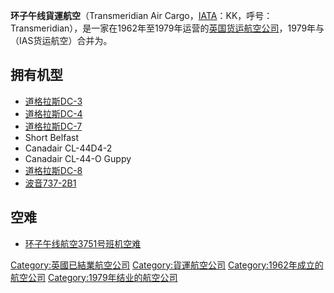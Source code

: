 {{Otheruses|other=其他條目說明|环子午线航空 (消歧义)}}
{{Infobox Airline
| airline        = 環子午線貨運航空 <br> Transmeridian Air Cargo
| image          = 
| image_size     = 
| IATA           = KK
| ICAO           = -
| callsign       = TRANSMERIDIAN
| founded        = 1962年
| commenced      = 1962年
| ceased         = 1979年
| hubs           = 
| secondary_hubs = 
| focus_cities   = 
| frequent_flyer = 
| lounge         = 
| alliance       = 
| subsidiaries   = 
| fleet_size     = 
| destinations   = 
| parent         = 
| company_slogan = 
| headquarters   = {{ENG}} [[利物浦|利物浦]]（1962–1968年）<br />{{ENG}} [[伦敦|伦敦]]（1968–1979年）
| key_people     = 
| website        = 
}}

'''环子午线貨運航空'''（Transmeridian Air Cargo，[[IATA|IATA]]：KK，呼号：Transmeridian），是一家在1962年至1979年运营的[[英国|英国]][[货运|货运]][[航空公司|航空公司]]，1979年与{{link-en|國際航空服務|IAS Cargo Airlines}}（IAS货运航空）合并为{{link-en|重型貨運航空|HeavyLift Cargo Airlines}}。

== 拥有机型 ==
*[[道格拉斯DC-3|道格拉斯DC-3]]
*[[道格拉斯DC-4|道格拉斯DC-4]]
*[[道格拉斯DC-7|道格拉斯DC-7]]
*Short Belfast
*Canadair CL-44D4-2
*Canadair CL-44-O Guppy
*[[道格拉斯DC-8|道格拉斯DC-8]]
*[[波音737-200|波音737-2B1]]

== 空难 ==
*[[环子午线航空3751号班机空难|环子午线航空3751号班机空难]]

[[Category:英國已結業航空公司|Category:英國已結業航空公司]]
[[Category:貨運航空公司|Category:貨運航空公司]]
[[Category:1962年成立的航空公司|Category:1962年成立的航空公司]]
[[Category:1979年结业的航空公司|Category:1979年结业的航空公司]]